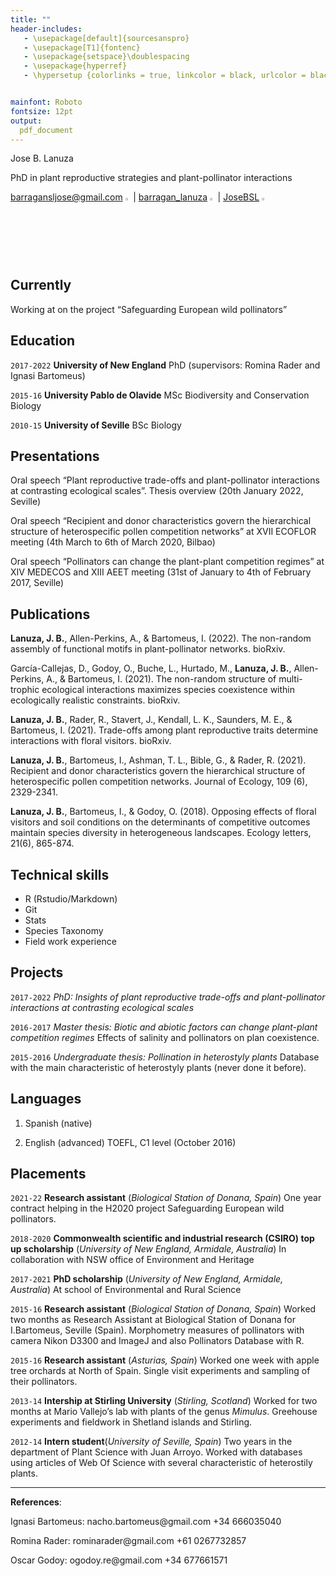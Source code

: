 ```yaml
---
title: ""
header-includes:
   - \usepackage[default]{sourcesanspro}
   - \usepackage[T1]{fontenc}
   - \usepackage{setspace}\doublespacing
   - \usepackage{hyperref}
   - \hypersetup {colorlinks = true, linkcolor = black, urlcolor = black}


mainfont: Roboto
fontsize: 12pt
output:
  pdf_document
---
```



\doublespacing

\begingroup

\fontsize{25}{60}\selectfont Jose B. Lanuza

\endgroup

\begingroup

\fontfamily{Roboto}

\endgroup

PhD in plant reproductive strategies and plant-pollinator interactions 

[barragansljose@gmail.com](https://mail.google.com/mail/u/0/#inbox) ![](Images/gmaillogo.png){ width=2.5% }| [barragan_lanuza](https://twitter.com/?lang=es) ![](Images/twitterlogo.png){ width=2.5% }|
[JoseBSL](https://github.com/JoseBSL) ![](Images/gitlogo.png){ width=2.5% }


## Currently

Working at \href{https://bartomeuslab.com/}{\color{magenta}{Bartomeus lab}} on the project "Safeguarding European wild pollinators"

## Education

`2017-2022`
__University of New England__ PhD (supervisors: Romina Rader and Ignasi Bartomeus)

`2015-16`
__University Pablo de Olavide__ MSc Biodiversity and Conservation Biology 

`2010-15`
__University of Seville__ BSc Biology 


## Presentations

Oral speech "Plant reproductive trade-offs and plant-pollinator interactions at contrasting ecological scales". Thesis overview (20th January 2022, Seville)

Oral speech "Recipient and donor characteristics govern the hierarchical structure of heterospecific pollen competition networks" at XVII ECOFLOR meeting (4th March to 6th of March 2020, Bilbao)

Oral speech "Pollinators can change the plant-plant competition regimes" at XIV MEDECOS and XIII AEET meeting (31st of January to 4th of February 2017, Seville)


## Publications

\begingroup

**Lanuza, J. B.**, Allen-Perkins, A., & Bartomeus, I. (2022). The non-random assembly of functional motifs in plant-pollinator networks. bioRxiv. \href{https://doi.org/10.1101/2022.04.06.486621}{\color{magenta}{https://doi.org/10.1101/2022.04.06.486621}}

García-Callejas, D., Godoy, O., Buche, L., Hurtado, M., **Lanuza, J. B.**, Allen-Perkins, A., & Bartomeus, I. (2021). The non-random structure of multi-trophic ecological interactions maximizes species coexistence within ecologically realistic constraints. bioRxiv. \href{https://doi.org/10.1101/2021.11.29.470335}{\color{magenta}{https://doi.org/10.1101/2021.11.29.470335}}


**Lanuza, J. B.**, Rader, R., Stavert, J., Kendall, L. K., Saunders, M. E., & Bartomeus, I. (2021). Trade-offs among plant reproductive traits determine interactions with floral visitors. bioRxiv. \href{https://doi.org/10.1101/2021.12.09.471959}{\color{magenta}{https://doi.org/10.1101/2021.12.09.471959}}

**Lanuza, J. B.**, Bartomeus, I., Ashman, T. L., Bible, G., & Rader, R. (2021). Recipient and donor characteristics govern the hierarchical structure of heterospecific pollen competition networks. Journal of Ecology, 109 (6), 2329-2341. \href{https://doi.org/10.1111/1365-2745.13640}{\color{magenta}{https://doi.org/10.1111/1365-2745.13640}}

**Lanuza, J. B.**, Bartomeus, I., & Godoy, O. (2018). Opposing effects of floral visitors and soil conditions on the determinants of competitive outcomes maintain species diversity in heterogeneous landscapes. Ecology letters, 21(6), 865-874. \href{https://doi.org/10.1111/ele.12954}{\color{magenta}{https://doi.org/10.1111/ele.12954}}
\endgroup


## Technical skills

* R (Rstudio/Markdown)
* Git
* Stats
* Species Taxonomy 
* Field work experience 


## Projects

`2017-2022` _PhD: Insights of plant reproductive trade-offs and plant-pollinator interactions at contrasting ecological scales_

`2016-2017` _Master thesis: Biotic and abiotic factors can change plant-plant competition regimes_ 
Effects of salinity and pollinators on plan coexistence.  

`2015-2016` _Undergraduate thesis: Pollination in heterostyly plants_
Database with the main characteristic of heterostyly plants (never done it before).


## Languages 

1. Spanish (native)

2. English (advanced) TOEFL, C1 level (October 2016) 


## Placements


`2021-22`
__Research assistant__ (_Biological Station of Donana, Spain_)
One year contract helping in the H2020 project Safeguarding European wild pollinators.
 

`2018-2020`
__Commonwealth scientific and industrial research (CSIRO) top up scholarship__ (_University of New England, Armidale, Australia_) 
In collaboration with NSW office of Environment and Heritage

`2017-2021`
__PhD scholarship__ (_University of New England, Armidale, Australia_)
At school of Environmental and Rural Science

`2015-16`
__Research assistant__ (_Biological Station of Donana, Spain_)
Worked two months as Research Assistant at Biological Station of Donana for I.Bartomeus, Seville (Spain). Morphometry measures of pollinators with camera Nikon D3300 and ImageJ and also Pollinators Database with R. 

`2015-16`
__Research assistant__ (_Asturias, Spain_)
Worked one week with apple tree orchards at North of Spain. Single visit experiments and sampling of their pollinators.

`2013-14`
__Intership at Stirling University__ (_Stirling, Scotland_)
Worked for two months at Mario Vallejo's lab with plants of the genus _Mimulus_. Greehouse experiments and fieldwork in Shetland islands and Stirling.

`2012-14`
__Intern student__(_University of Seville, Spain_)
Two years in the department of Plant Science with Juan Arroyo. Worked with databases using articles of Web Of Science with several characteristic of heterostily plants. 

-----

**References**:

Ignasi Bartomeus: nacho.bartomeus@gmail.com  +34 666035040

Romina Rader: rominarader@gmail.com +61 0267732857

Oscar Godoy: ogodoy.re@gmail.com +34 677661571








